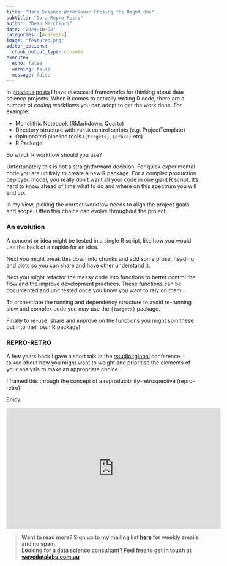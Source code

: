 ```yaml
---
title: "Data Science Workflows: Chosing the Right One"  
subtitle: "Do a Repro-Retro"
author: "Dean Marchiori"
date: "2024-10-08"
categories: [Analysis]
image: "featured.png"
editor_options: 
  chunk_output_type: console
execute: 
  echo: false
  warning: false 
  message: false
---  
```


In [previous posts](https://www.deanmarchiori.com/posts/) I have discussed frameworks for thinking about data science
projects. When it comes to actually writing R code, there are a number of
*coding* workflows you can adopt to get the work done. For example: 

- Monolithic Notebook (RMarkdown, Quarto)
- Directory structure with `run.R` control scripts (e.g. ProjectTemplate)
- Opinionated pipeline tools (`{targets}`, `{drake}` etc)  
- R Package  

So which R workflow should you use?  

Unfortunately this is not a straightforward decision. For quick experimental
code you are unlikely to create a new R package. For a complex production
deployed model, you really don't want all your code in one giant R script. It's 
hard to know ahead of time what to do and where on this spectrum you will end up. 

In my view, picking the correct workflow needs to align the project goals and scope. Often this
choice can evolve throughout the project.  

### An evolution  

A concept or idea might be tested in a single R script, like how you would use the 
back of a napkin for an idea.   

Next you might break this down into chunks and add some prose, heading and plots so
you can share and have other understand it.   

Next you might refactor the messy
code into functions to better control the flow and the improve development
practices. These functions can be documented and unit tested once you know you
want to rely on them.   

To orchestrate the running and dependency structure to 
avoid re-running slow and complex code you may use the `{targets}` package.   

Finally to re-use, share and improve on the functions you might spin these
out into their own R package!   

### REPRO-RETRO 

A few years back I gave a short talk at the [rstudio::global](https://posit.co/blog/rstudio-global-2021/) conference. I talked about how you might want to weight and prioritise the elements of your analysis to make an appropriate choice. 

I framed this through the concept of a reproducibility-retrospective (repro-retro)

Enjoy. 

<iframe width="560" height="315" src="https://www.youtube.com/embed/4T8gz9AmNOA?si=8rGopHO-9r0iwh_M" title="YouTube video player" frameborder="0" allow="accelerometer; autoplay; clipboard-write; encrypted-media; gyroscope; picture-in-picture; web-share" referrerpolicy="strict-origin-when-cross-origin" allowfullscreen></iframe>  

>**Want to read more? Sign up to my mailing list [here](https://www.deanmarchiori.com/) for weekly emails and no spam.**  
> **Looking for a data science consultant? Feel free to get in touch at [wavedatalabs.com.au](https://www.wavedatalabs.com.au/)**